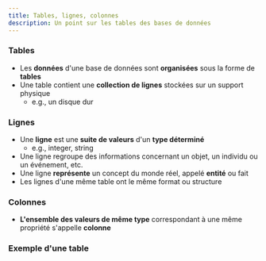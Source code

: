 ```yaml
---
title: Tables, lignes, colonnes
description: Un point sur les tables des bases de données
---
```


### Tables

- Les **données** d'une base de données sont **organisées** sous la forme de **tables**
- Une table contient une **collection de lignes** stockées sur un support physique
  - e.g., un disque dur

### Lignes

- Une **ligne** est une **suite de valeurs** d'un **type déterminé**
  - e.g., integer, string
- Une ligne regroupe des informations concernant un objet, un individu ou un événement, etc.
- Une ligne **représente** un concept du monde réel, appelé **entité** ou fait
- Les lignes d'une même table ont le même format ou structure

### Colonnes

- **L'ensemble des valeurs de même type** correspondant à une même propriété s'appelle **colonne**

### Exemple d'une table


<Table
  sqliteDB="public/sample/ecommerce/ecommerce-fr-erd-v1.sqlite"
  title="Clients"
  query="SELECT * FROM Clients where numero"
/>
